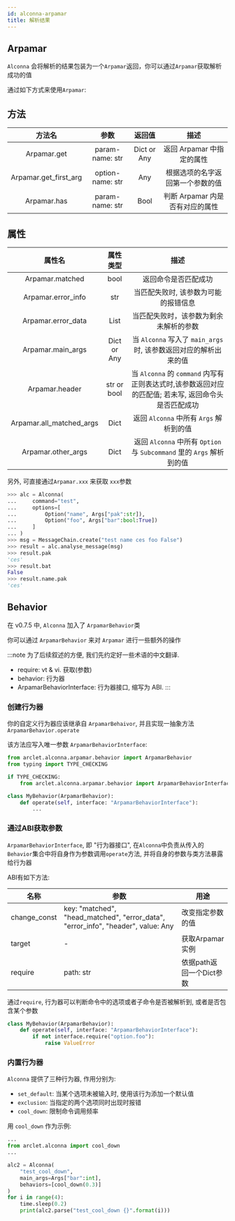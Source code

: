 ```yaml
---
id: alconna-arpamar
title: 解析结果
---
```


## Arpamar

`Alconna` 会将解析的结果包装为一个`Arpamar`返回，你可以通过`Arpamar`获取解析成功的值

通过如下方式来使用`Arpamar`:

## 方法
 
|          方法名          |        参数        |     返回值     |          描述          |
|:---------------------:|:----------------:|:-----------:|:--------------------:|
|      Arpamar.get      | param-name: str  | Dict or Any |  返回 Arpamar 中指定的属性   |
| Arpamar.get_first_arg | option-name: str |     Any     |   根据选项的名字返回第一个参数的值   |
 |      Arpamar.has      | param-name: str  |    Bool     | 判断 Arpamar 内是否有对应的属性 |

 
## 属性

|           属性名            |    属性类型     |                               描述                                |
|:------------------------:|:-----------:|:---------------------------------------------------------------:|
|     Arpamar.matched      |    bool     |                           返回命令是否匹配成功                            |
|    Arpamar.error_info    |     str     |                       当匹配失败时, 该参数为可能的报错信息                       |
 |    Arpamar.error_data    |    List     |                       当匹配失败时，该参数为剩余未解析的参数                       |
 |    Arpamar.main_args     | Dict or Any |          当 `Alconna` 写入了 `main_args` 时, 该参数返回对应的解析出来的值          |
 |      Arpamar.header      | str or bool | 当 `Alconna` 的 `command` 内写有正则表达式时,该参数返回对应的匹配值; 若未写, 返回命令头是否匹配成功 |
 | Arpamar.all_matched_args |    Dict     |                  返回 `Alconna` 中所有 `Args` 解析到的值                  |
 |    Arpamar.other_args    |    Dict     |    返回 `Alconna` 中所有 `Option` 与 `Subcommand` 里的 `Args` 解析到的值     |


另外, 可直接通过`Arpamar.xxx` 来获取 `xxx`参数
```python
>>> alc = Alconna(
...     command="test",
...     options=[
...         Option("name", Args["pak":str]),
...         Option("foo", Args["bar":bool:True])
...     ]
... )
>>> msg = MessageChain.create("test name ces foo False")
>>> result = alc.analyse_message(msg)
>>> result.pak
'ces'
>>> result.bat
False
>>> result.name.pak
'ces'
```

## Behavior

在 v0.7.5 中, `Alconna` 加入了 `ArpamarBehavior`类

你可以通过 `ArpamarBehavior` 来对 `Arpamar` 进行一些额外的操作

:::note
为了后续叙述的方便, 我们先约定好一些术语的中文翻译.

 * require: vt & vi. 获取(参数)
 * behavior: 行为器
 * ArpamarBehaviorInterface: 行为器接口, 缩写为 ABI.
:::

### 创建行为器

你的自定义行为器应该继承自 `ArpamarBehaivor`, 并且实现一抽象方法 `ArpamarBehavior.operate`

该方法应写入唯一参数 `ArpamarBehaviorInterface`:

```python
from arclet.alconna.arpamar.behavior import ArpamarBehavior
from typing import TYPE_CHECKING

if TYPE_CHECKING:
    from arclet.alconna.arpamar.behavior import ArpamarBehaviorInterface

class MyBehavior(ArpamarBehavior):
    def operate(self, interface: "ArpamarBehaviorInterface"):
        ...
```

### 通过ABI获取参数

`ArpamarBehaviorInterface`, 即 "行为器接口", 在`Alconna`中负责从传入的
`Behavior`集合中将自身作为参数调用`operate`方法, 并将自身的参数与类方法暴露给行为器

ABI有如下方法:

| 名称           | 参数                                                                               | 用途               |
|--------------|----------------------------------------------------------------------------------|------------------|
| change_const | key: "matched", "head_matched", "error_data", "error_info", "header", value: Any | 改变指定参数的值         |
| target       | -                                                                                | 获取Arpamar实例      |
| require      |     path: str                                                                             | 依据path返回一个Dict参数 |


通过`require`, 行为器可以判断命令中的选项或者子命令是否被解析到, 或者是否包含某个参数

```python
class MyBehavior(ArpamarBehavior):
    def operate(self, interface: "ArpamarBehaviorInterface"):
        if not interface.require("option.foo"):
            raise ValueError
```

### 内置行为器

`Alconna` 提供了三种行为器, 作用分别为:
- `set_default`: 当某个选项未被输入时, 使用该行为添加一个默认值
- `exclusion`: 当指定的两个选项同时出现时报错
- `cool_down`: 限制命令调用频率

用 `cool_down` 作为示例:

```python title="test_cooldown.py"
...
from arclet.alconna import cool_down
...

alc2 = Alconna(
    "test_cool_down",
    main_args=Args["bar":int],
    behaviors=[cool_down(0.3)]
)
for i in range(4):
    time.sleep(0.2)
    print(alc2.parse("test_cool_down {}".format(i)))
```


<TerminalApp lines={cool_down} height={200} interval={80}/>

